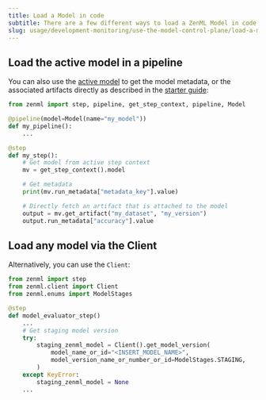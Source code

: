 ---
title: Load a Model in code
subtitle: There are a few different ways to load a ZenML Model in code
slug: usage/development-monitoring/use-the-model-control-plane/load-a-model-in-code
---


## Load the active model in a pipeline

You can also use the [active model](../../../user-guide/guides/starter-guide/track-ml-models.mdx) to get the model metadata, or the associated artifacts directly as described in the [starter guide](../../../user-guide/guides/starter-guide/track-ml-models.mdx):


```py
from zenml import step, pipeline, get_step_context, pipeline, Model

@pipeline(model=Model(name="my_model"))
def my_pipeline():
    ...

@step
def my_step():
    # Get model from active step context
    mv = get_step_context().model

    # Get metadata
    print(mv.run_metadata["metadata_key"].value)

    # Directly fetch an artifact that is attached to the model
    output = mv.get_artifact("my_dataset", "my_version")
    output.run_metadata["accuracy"].value
```

## Load any model via the Client

Alternatively, you can use the `Client`:

```py
from zenml import step
from zenml.client import Client
from zenml.enums import ModelStages

@step
def model_evaluator_step()
    ...
    # Get staging model version
    try:
        staging_zenml_model = Client().get_model_version(
            model_name_or_id="<INSERT_MODEL_NAME>",
            model_version_name_or_number_or_id=ModelStages.STAGING,
        )
    except KeyError:
        staging_zenml_model = None
    ...
```

